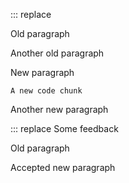 ::: replace

Old paragraph

Another old paragraph

::: with

New paragraph

```{}
A new code chunk
```


Another new paragraph

:::

::: replace Some feedback

Old paragraph

::: with

Accepted new paragraph

:::

